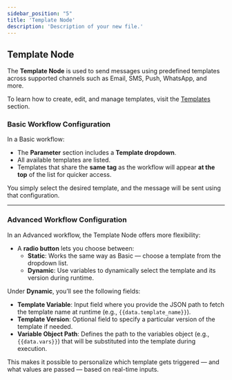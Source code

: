 ```yaml
---
sidebar_position: "5"
title: 'Template Node'
description: 'Description of your new file.'
---
```


## Template Node

The **Template Node** is used to send messages using predefined templates across supported channels such as Email, SMS, Push, WhatsApp, and more.

To learn how to create, edit, and manage templates, visit the [Templates](TemplatesOverview) section.

### Basic Workflow Configuration

In a Basic workflow:

- The **Parameter** section includes a **Template dropdown**.
- All available templates are listed.
- Templates that share the **same tag** as the workflow will appear **at the top** of the list for quicker access.

You simply select the desired template, and the message will be sent using that configuration.

---

### Advanced Workflow Configuration

In an Advanced workflow, the Template Node offers more flexibility:

- A **radio button** lets you choose between:
  - **Static**: Works the same way as Basic — choose a template from the dropdown list.
  - **Dynamic**: Use variables to dynamically select the template and its version during runtime.

Under **Dynamic**, you’ll see the following fields:

- **Template Variable**: Input field where you provide the JSON path to fetch the template name at runtime (e.g., `{{data.template_name}}`).
- **Template Version**: Optional field to specify a particular version of the template if needed.
- **Variable Object Path**: Defines the path to the variables object (e.g., `{{data.vars}}`) that will be substituted into the template during execution.

This makes it possible to personalize which template gets triggered — and what values are passed — based on real-time inputs.